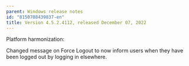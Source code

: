 ```yaml
---
parent: Windows release notes
id: "8150708439837-en"
title: Version 4.5.2.4112, released December 07, 2022
---
```

Platform harmonization:

Changed message on Force Logout to now inform users when they have been logged out by logging in elsewhere.


